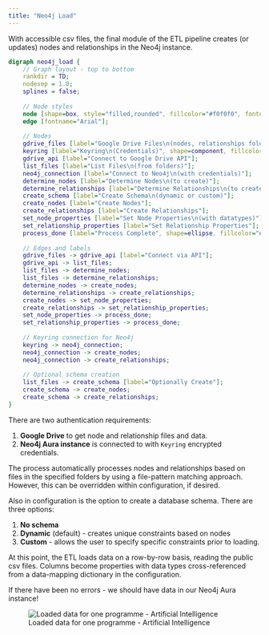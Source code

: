 ```yaml
---
title: "Neo4j Load"
---
```


With accessible csv files, the final module of the ETL pipeline creates (or updates) nodes and relationships in the Neo4j instance.

```dot
digraph neo4j_load {
    // Graph layout - top to bottom
    rankdir = TD;
    nodesep = 1.0;
    splines = false;
    
    // Node styles
    node [shape=box, style="filled,rounded", fillcolor="#f0f0f0", fontname="Arial"];
    edge [fontname="Arial"];
    
    // Nodes
    gdrive_files [label="Google Drive Files\n(nodes, relationships folders)", shape=folder, fillcolor="#ffdead"];
    keyring [label="Keyring\n(Credentials)", shape=component, fillcolor="#ffffcc"];
    gdrive_api [label="Connect to Google Drive API"];
    list_files [label="List Files\n(from folders)"];
    neo4j_connection [label="Connect to Neo4j\n(with credentials)"];
    determine_nodes [label="Determine Nodes\n(to create)"];
    determine_relationships [label="Determine Relationships\n(to create)"];
    create_schema [label="Create Schema\n(dynamic or custom)"];
    create_nodes [label="Create Nodes"];
    create_relationships [label="Create Relationships"];
    set_node_properties [label="Set Node Properties\n(with datatypes)"];
    set_relationship_properties [label="Set Relationship Properties"];
    process_done [label="Process Complete", shape=ellipse, fillcolor="#e0ffe0"];
    
    // Edges and labels
    gdrive_files -> gdrive_api [label="Connect via API"];
    gdrive_api -> list_files;
    list_files -> determine_nodes;
    list_files -> determine_relationships;
    determine_nodes -> create_nodes;
    determine_relationships -> create_relationships;
    create_nodes -> set_node_properties;
    create_relationships -> set_relationship_properties;
    set_node_properties -> process_done;
    set_relationship_properties -> process_done;
    
    // Keyring connection for Neo4j
    keyring -> neo4j_connection;
    neo4j_connection -> create_nodes;
    neo4j_connection -> create_relationships;
    
    // Optional schema creation
    list_files -> create_schema [label="Optionally Create"];
    create_schema -> create_nodes;
    create_schema -> create_relationships;
}

```

There are two authentication requirements:

1. **Google Drive** to get node and relationship files and data.  
2. **Neo4j Aura instance** is connected to with `Keyring` encrypted credentials.

The process automatically processes nodes and relationships based on files in the specified folders by using a file-pattern matching approach.  However, this can be overridden within configuration, if desired.

Also in configuration is the option to create a database schema.  There are three options:

1. **No schema**
2. **Dynamic** (default) - creates unique constraints based on nodes
3. **Custom** - allows the user to specify specific constraints prior to loading.

At this point, the ETL loads data on a row-by-row basis, reading the public csv files.  Columns become properties with data types cross-referenced from a data-mapping dictionary in the configuration.  

If there have been no errors - we should have data in our Neo4j Aura instance!

![Loaded data for one programme - Artificial Intelligence](./images/I400-loaded.png)
